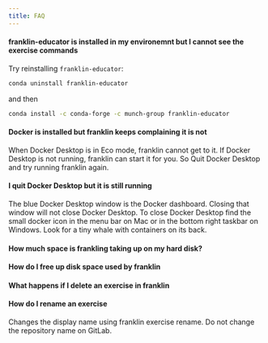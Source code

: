 ```yaml
---
title: FAQ
---
```



#### franklin-educator is installed in my environemnt but I cannot see the exercise commands

Try reinstalling `franklin-educator`:


```.bash
conda uninstall franklin-educator
```

and then 


```.bash
conda install -c conda-forge -c munch-group franklin-educator
```

#### Docker is installed but franklin keeps complaining it is not

When Docker Desktop is in Eco mode, franklin cannot get to it. If Docker Desktop is not running, franklin can start it for you. So Quit Docker Desktop and try running franklin again.


#### I quit Docker Desktop but it is still running

The blue Docker Desktop window is the Docker dashboard. Closing that window will not close Docker Desktop. To close Docker Desktop find the small docker icon in the menu bar on Mac or in the bottom right taskbar on Windows. Look for a tiny whale with containers on its back.

#### How much space is frankling taking up on my hard disk?


#### How do I free up disk space used by franklin



#### What happens if I delete an exercise in franklin



#### How do I rename an exercise

Changes the display name using franklin exercise rename. Do not change the repository name on GitLab.